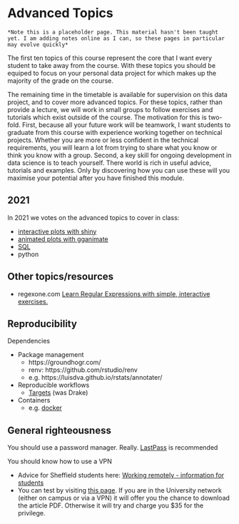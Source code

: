 # Advanced Topics {-}

```block
*Note this is a placeholder page. This material hasn't been taught yet. I am adding notes online as I can, so these pages in particular may evolve quickly*
```

The first ten topics of this course represent the core that I want every student to take away from the course. With these topics you should be equiped to focus on your personal data project for which makes up the majority of the grade on the course.

The remaining time in the timetable is available for supervision on this data project, and to cover more advanced topics. For these topics, rather than provide a lecture, we will work in small groups to follow exercises and tutorials which exist outside of the course. The motivation for this is two-fold. First, because all your future work will be teamwork, I want students to graduate from this course with experience working together on technical projects. Whether you are more or less confident in the technical requirements, you will learn a lot from trying to share what you know or think you know with a group. Second, a key skill for ongoing development in data science is to teach yourself. There world is rich in useful advice, tutorials and examples. Only by discovering how you can use these will you maximise your potential after you have finished this module.

## 2021

In 2021 we votes on the advanced topics to cover in class:

* [interactive plots with shiny](interactive-graphs-with-shiny.html)
* [animated plots with gganimate](animated-plots-with-gganimate.html)
* [SQL](database-queries-sql.html)
* python


## Other topics/resources

* regexone.com [Learn Regular Expressions with simple, interactive exercises.](https://regexone.com/)


## Reproducibility

Dependencies

 * Package management 
    * https://groundhogr.com/
    * renv: https://github.com/rstudio/renv
    * e.g. https://luisdva.github.io/rstats/annotater/
 * Reproducible workflows
    * [Targets](https://books.ropensci.org/targets/) (was Drake)
 * Containers
    * e.g. [docker](https://www.docker.com/)


## General righteousness

You should use a password manager. Really. [LastPass](https://www.lastpass.com) is recommended

You should know how to use a VPN

* Advice for Sheffield students here: [Working remotely - information for students](https://www.sheffield.ac.uk/it-services/remote/students)
* You can test by visiting [this page](https://journals.sagepub.com/doi/full/10.1177/0956797613511466). If you are in the University network (either on campus or via a VPN) it will offer you the chance to download the article PDF. Otherwise it will try and charge you $35 for the privilege.

